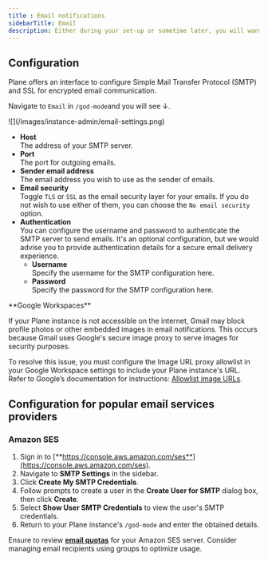 ```yaml
---
title : Email notifications
sidebarTitle: Email
description: Either during your set-up or sometime later, you will want to set SMTP settings to let your users get emails to reset passwords, onboard themselves right, and get notifications for changes, and receive exports of your data.
---
```

## Configuration

Plane offers an interface to configure Simple Mail Transfer Protocol (SMTP) and SSL for encrypted email communication.

Navigate to `Email` in `/god-mode`and you will see ↓.
<Frame>![](/images/instance-admin/email-settings.png)</Frame>

- **Host**\
  The address of your SMTP server.
- **Port**\
  The port for outgoing emails.
- **Sender email address**\
  The email address you wish to use as the sender of emails.
- **Email security**\
  Toggle `TLS` or `SSL` as the email security layer for your emails. If you do not wish to use either of them, you can choose the `No email security` option.
- **Authentication**\
  You can configure the username and password to authenticate the SMTP server to send emails. It's an optional configuration, but we would advise you to provide authentication details for a secure email delivery experience.
  - **Username**\
    Specify the username for the SMTP configuration here.
  - **Password**\
    Specify the password for the SMTP configuration here.


<Tip>
**Google Workspaces**

If your Plane instance is not accessible on the internet, Gmail may block profile photos or other embedded images in email notifications. This occurs because Gmail uses Google's secure image proxy to serve images for security purposes.

To resolve this issue, you must configure the Image URL proxy allowlist in your Google Workspace settings to include your Plane instance's URL. Refer to Google’s documentation for instructions: [Allowlist image URLs](https://support.google.com/a/answer/3299041?hl=en).
</Tip>


## Configuration for popular email services providers

### Amazon SES

1. Sign in to [**https://console.aws.amazon.com/ses**](https://console.aws.amazon.com/ses).
2. Navigate to **SMTP Settings** in the sidebar.
3. Click **Create My SMTP Credentials**.
4. Follow prompts to create a user in the **Create User for SMTP** dialog box, then click **Create**.
5. Select **Show User SMTP Credentials** to view the user's SMTP credentials.
6. Return to your Plane instance's `/god-mode` and enter the obtained details.

Ensure to review [**email quotas**](https://docs.aws.amazon.com/ses/latest/dg/quotas.html) for your Amazon SES server. Consider managing email recipients using groups to optimize usage.